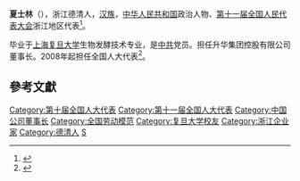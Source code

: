 {{for|南宋官员'''夏士林'''|夏士林 (宋朝)}}
'''夏士林'''（{{bd|1953年||}}），浙江德清人，[[汉族|汉族]]，[[中华人民共和国|中华人民共和国]]政治人物、[[第十一届全国人民代表大会|第十一届全国人民代表大会]]浙江地区代表<ref>{{cite web|author=新华网|title=第十一届全国人大代表|url=http://news.xinhuanet.com/ziliao/2008-03/03/content_7708230.htm?node=36628|publisher=新华网|accessdate=2014-01-07|archive-date=2014-01-10|archive-url=https://web.archive.org/web/20140110211415/http://news.xinhuanet.com/ziliao/2008-03/03/content_7708230.htm?node=36628|dead-url=no}}</ref>。

毕业于[[上海复旦大学|上海复旦大学]]生物发酵技术专业，是[[中共|中共]]党员。担任升华集团控股有限公司董事长。2008年起担任全国人大代表<ref>{{cite news|title=全国人大代表信息-夏士林|url= http://210.82.31.1:8084/delegate/viewDelegate.action?dbid=110929|accessdate=2013-04-05|newspaper=全国人大网|archive-url=https://web.archive.org/web/20140407061645/http://www.npc.gov.cn/delegate/viewDelegate.action?dbid=110929|archive-date=2014-04-07|dead-url=yes}}</ref>。

==參考文獻==
{{reflist}}

{{DEFAULTSORT:xia shilin}}
[[Category:第十届全国人大代表|Category:第十届全国人大代表]]
[[Category:第十一届全国人大代表|Category:第十一届全国人大代表]]
[[Category:中国公司董事长|Category:中国公司董事长]]
[[Category:全国劳动模范|Category:全国劳动模范]]
[[Category:复旦大学校友|Category:复旦大学校友]]
[[Category:浙江企业家|Category:浙江企业家]]
[[Category:德清人|Category:德清人]]
[[Category:夏姓|S]]
{{china-bio-stub}}